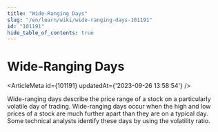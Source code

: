 ```yaml
---
title: "Wide-Ranging Days"
slug: "/en/learn/wiki/wide-ranging-days-101191"
id: "101191"
hide_table_of_contents: true
---
```



# Wide-Ranging Days

<ArticleMeta id={101191} updatedAt={'2023-09-26 13:58:54'} />
<div className='border-solid border-b border-t-0 my-4 border-[var(--ifm-color-gray-300)]' />

Wide-ranging days describe the price range of a stock on a particularly volatile day of trading. Wide-ranging days occur when the high and low prices of a stock are much further apart than they are on a typical day. Some technical analysts identify these days by using the volatility ratio.
